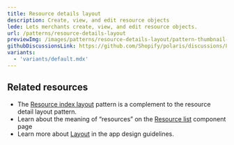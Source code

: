 ```yaml
---
title: Resource details layout
description: Create, view, and edit resource objects
lede: Lets merchants create, view, and edit resource objects.
url: /patterns/resource-details-layout
previewImg: /images/patterns/resource-details-layout/pattern-thumbnail-resource-details.png
githubDiscussionsLink: https://github.com/Shopify/polaris/discussions/8216
variants:
  - 'variants/default.mdx'
---
```


<Variants variants={frontmatter.variants} />

<Stack gap="400">

## Related resources

- The [Resource index layout](/patterns/resource-index-layout) pattern is a complement to the resource detail layout pattern.
- Learn about the meaning of “resources” on the [Resource list](/components/lists/resource-list) component page
- Learn more about [Layout](https://shopify.dev/apps/design-guidelines/layout) in the app design guidelines.

</Stack>
